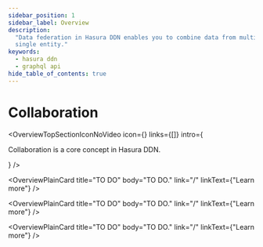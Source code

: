 ```yaml
---
sidebar_position: 1
sidebar_label: Overview
description:
  "Data federation in Hasura DDN enables you to combine data from multiple data sources and query it as if it was a
  single entity."
keywords:
  - hasura ddn
  - graphql api
hide_table_of_contents: true
---
```



# Collaboration

<OverviewTopSectionIconNoVideo
  icon={<Icon />}
  links={[]}
  intro={
    <div>
      <p>
        Collaboration is a core concept in Hasura DDN.
      </p>
    </div>
  }
/>

<div className="overview-gallery card-wrapper">

<OverviewPlainCard
  title="TO DO"
  body="TO DO."
  link="/"
  linkText={"Learn more"}
/>

<OverviewPlainCard
  title="TO DO"
  body="TO DO."
  link="/"
  linkText={"Learn more"}
/>

<OverviewPlainCard
  title="TO DO"
  body="TO DO."
  link="/"
  linkText={"Learn more"}
/>

</div>
